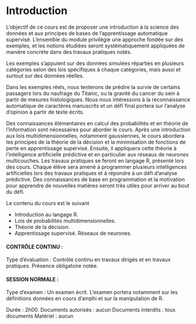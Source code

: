 # Introduction {#intro}

L’objectif de ce cours est de proposer une introduction à la science des données et aux principes de bases de l'apprentissage automatique supervisé. L'ensemble du module privilégie une approche fondée sur des exemples, et les notions étudiées seront systématiquement appliquées de manière concrète dans des travaux pratiques notés. 

Les exemples s'appuient sur des données simulées réparties en plusieurs catégories selon des lois spécifiques à chaque catégories, mais aussi et surtout sur des données réelles. 

Dans les exemples réels, nous tenterons de prédire la survie de certains passagers lors du naufrage du Titanic, ou la gravité du cancer du sein à partir de mesures histologiques. Nous nous intéressons à la reconnaissance automatique de caractères manuscrits et un défi final portera sur l'analyse d'opinion à partir de texte écrits.

Des connaissances élémentaires en calcul des probabilités et en théorie de l'information sont nécessaires pour aborder le cours. Après une introduction aux lois multidimensionnelles, notamment gaussiennes, le cours abordera les principes de la théorie de la décision et la minimisation de fonctions de perte en apprentissage supervisé. Ensuite, il appliquera cette théorie à l'intelligence artificielle prédictive et en particulier aux réseaux de neurones multicouches. Les travaux pratiques se feront en langage R, présenté lors des cours. Chaque élève sera amené à programmer plusieurs intelligences artificielles lors des travaux pratiques et à répondre à un défi d'analyse prédictive. Des connaissances de base en programmation et la motivation pour apprendre de nouvelles matières seront très utiles pour arriver au bout du défi.

Le contenu du cours est le suivant

* Introduction au langage R. 
* Lois de probabilités multidimensionnelles. 
* Théorie de la décision. 
* Apprentissage supervisé. Réseaux de neurones.


#### CONTRÔLE CONTINU :

Type d'évaluation : Contrôle continu en travaux dirigés et en travaux pratiques. Présence obligatoire notée.

#### SESSION NORMALE :

Type d'examen : Un examen écrit. L'examen portera notamment sur les définitions données en cours d'amphi et sur la manipulation de R. 

Durée : 2h00.
Documents autorisés : aucun
Documents interdits  : tous documents
Matériel : aucun